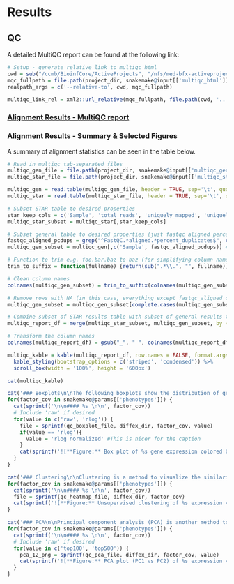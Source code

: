 # Results

## QC

A detailed MultiQC report can be found at the following link:

```r
# Setup - generate relative link to multiqc html
cwd = sub("/ccmb/BioinfCore/ActiveProjects", "/nfs/med-bfx-activeprojects", getwd()) # TODO: when we remove /ccmb/ completely this will no longer be necessary, can just use getwd()
mqc_fullpath = file.path(project_dir, snakemake@input[['multiqc_html']])
realpath_args = c('--relative-to', cwd, mqc_fullpath)

multiqc_link_rel = xml2::url_relative(mqc_fullpath, file.path(cwd, '..'))
```
  
### [Alignment Results - MultiQC report](`r multiqc_link_rel`)

### Alignment Results - Summary & Selected Figures

A summary of alignment statistics can be seen in the table below.


```r
# Read in multiqc tab-separated files
multiqc_gen_file = file.path(project_dir, snakemake@input[['multiqc_gen_stats']])
multiqc_star_file = file.path(project_dir, snakemake@input[['multiqc_star']])

multiqc_gen = read.table(multiqc_gen_file, header = TRUE, sep='\t', quote = "", stringsAsFactors = FALSE)
multiqc_star = read.table(multiqc_star_file, header = TRUE, sep='\t', quote = "", stringsAsFactors = FALSE)

# Subset STAR table to desired properties
star_keep_cols = c('Sample', 'total_reads', 'uniquely_mapped', 'uniquely_mapped_percent', 'avg_mapped_read_length', 'multimapped', 'multimapped_percent')
multiqc_star_subset = multiqc_star[,star_keep_cols]

# Subset general table to desired properties (just fastqc aligned percent-dup for now)
fastqc_aligned_pcdups = grep("^FastQC.*aligned.*percent_duplicates$", colnames(multiqc_gen), value = TRUE)
multiqc_gen_subset = multiqc_gen[,c('Sample', fastqc_aligned_pcdups)] #Just grab Sample and aligned dup percentage from general stats

# Function to trim e.g. foo.bar.baz to baz (for simplifying column names)
trim_to_suffix = function(fullname) {return(sub(".*\\.", "", fullname))} # Trim to final suffix (all else captured by greedy . match)

# Clean column names
colnames(multiqc_gen_subset) = trim_to_suffix(colnames(multiqc_gen_subset))

# Remove rows with NA (in this case, everything except fastqc_aligned data rows)
multiqc_gen_subset = multiqc_gen_subset[complete.cases(multiqc_gen_subset),]

# Combine subset of STAR results table with subset of general results table
multiqc_report_df = merge(multiqc_star_subset, multiqc_gen_subset, by = 'Sample', all = TRUE)

# Transform the column names
colnames(multiqc_report_df) = gsub("_", " ", colnames(multiqc_report_df))

multiqc_kable = kable(multiqc_report_df, row.names = FALSE, format.args = list(big.mark = ',', scientific = FALSE)) %>%
  kable_styling(bootstrap_options = c('striped', 'condensed')) %>%
  scroll_box(width = '100%', height = '600px')
```

```r
cat(multiqc_kable)
```

```r
cat('### Boxplots\n\nThe following boxplots show the distribution of gene expression counts in the different samples.\n\n')
for(factor_cov in snakemake@params[['phenotypes']]) {
  cat(sprintf('\n\n#### %s \n\n', factor_cov))
  # Include 'raw' if desired
  for(value in c('raw', 'rlog')) {
    file = sprintf(qc_boxplot_file, diffex_dir, factor_cov, value)
    if(value == 'rlog'){
      value = 'rlog normalized' #This is nicer for the caption
    }
    cat(sprintf('![**Figure:** Box plot of %s gene expression colored by %s.](%s) \n\n', value, factor_cov, file))
  }
}
```

```r
cat('### Clustering\n\nClustering is a method to visualize the similarity and difference among samples. Unsupervised clustering using complete linkage of the Euclidian distances of the gene expression profiles of pairwise samples is shown below. [REPLACE: Anything of note? Mention it here.]\n\n')
for(factor_cov in snakemake@params[['phenotypes']]) {
  cat(sprintf('\n\n#### %s \n\n', factor_cov))
  file = sprintf(qc_heatmap_file, diffex_dir, factor_cov)
  cat(sprintf('![**Figure:** Unsupervised clustering of %s expression values colored by %s.](%s) \n\n', value, factor_cov, file))
}
```

```r
cat('### PCA\n\nPrincipal component analysis (PCA) is another method to visualize the similarity and difference among samples. PCA was applied to the normalized gene expression profiles of the samples. [REPLACE: Anything of note? Mention it here.]\n\n')
for(factor_cov in snakemake@params[['phenotypes']]) {
  cat(sprintf('\n\n#### %s \n\n', factor_cov))
  # Include 'raw' if desired
  for(value in c('top100', 'top500')) {
    pca_12_png = sprintf(qc_pca_file, diffex_dir, factor_cov, value)
    cat(sprintf('![**Figure:** PCA plot (PC1 vs PC2) of %s expression values colored by %s.](%s) \n\n', value, factor_cov, pca_12_png))
  }
}
```
